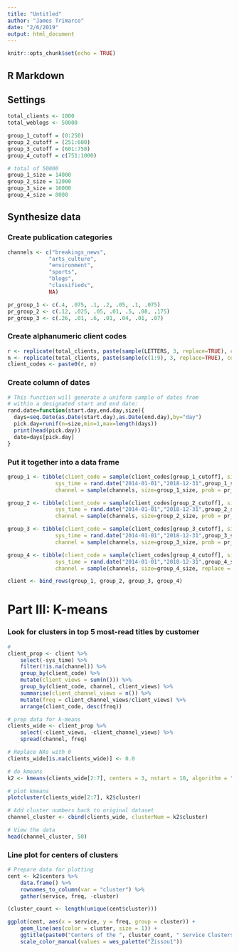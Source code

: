 ```yaml
---
title: "Untitled"
author: "James Trimarco"
date: "2/6/2019"
output: html_document
---
```


```r
knitr::opts_chunk$set(echo = TRUE)
```

## R Markdown

## Settings

```r
total_clients <- 1000
total_weblogs <- 50000

group_1_cutoff = (0:250)
group_2_cutoff = (251:600)
group_3_cutoff = (601:750)
group_4_cutoff = c(751:1000)

# total of 50000
group_1_size = 14000
group_2_size = 12000
group_3_size = 16000
group_4_size = 8000
```

## Synthesize data

### Create publication categories
```r
channels <- c("breakings_news", 
             "arts_culture", 
             "environment", 
             "sports", 
             "blogs", 
             "classifieds", 
             NA)

pr_group_1 <- c(.4, .075, .1, .2, .05, .1, .075)
pr_group_2 <- c(.12, .025, .05, .01, .5, .08, .175)
pr_group_3 <- c(.26, .01, .6, .01, .04, .01, .07)

```


### Create alphanumeric client codes
```r
r <- replicate(total_clients, paste(sample(LETTERS, 3, replace=TRUE), collapse=""))
n <- replicate(total_clients, paste(sample(c(1:9), 3, replace=TRUE), collapse=""))
client_codes <- paste0(r, n)
```

### Create column of dates
```r
# This function will generate a uniform sample of dates from 
# within a designated start and end date:
rand.date=function(start.day,end.day,size){   
  days=seq.Date(as.Date(start.day),as.Date(end.day),by="day")  
  pick.day=runif(n=size,min=1,max=length(days)) 
  print(head(pick.day))
  date=days[pick.day]  
}
```

### Put it together into a data frame
```r
group_1 <- tibble(client_code = sample(client_codes[group_1_cutoff], size=group_1_size, replace = TRUE), 
               sys_time = rand.date("2014-01-01","2018-12-31",group_1_size), 
               channel = sample(channels, size=group_1_size, prob = pr_group_1, replace = TRUE))

group_2 <- tibble(client_code = sample(client_codes[group_2_cutoff], size=group_2_size, replace = TRUE), 
               sys_time = rand.date("2014-01-01","2018-12-31",group_2_size), 
               channel = sample(channels, size=group_2_size, prob = pr_group_2, replace = TRUE))

group_3 <- tibble(client_code = sample(client_codes[group_3_cutoff], size=group_3_size, replace = TRUE), 
               sys_time = rand.date("2014-01-01","2018-12-31",group_3_size), 
               channel = sample(channels, size=group_3_size, prob = pr_group_3, replace = TRUE))

group_4 <- tibble(client_code = sample(client_codes[group_4_cutoff], size=group_4_size, replace = TRUE), 
               sys_time = rand.date("2014-01-01","2018-12-31",group_4_size), 
               channel = sample(channels, size=group_4_size, replace = TRUE))

client <- bind_rows(group_1, group_2, group_3, group_4)
```


# Part III: K-means
### Look for clusters in top 5 most-read titles by customer
```r
# 
client_prop <- client %>%
    select(-sys_time) %>%
    filter(!is.na(channel)) %>%
    group_by(client_code) %>%
    mutate(client_views = sum(n())) %>% 
    group_by(client_code, channel, client_views) %>%
    summarise(client_channel_views = n()) %>%
    mutate(freq = client_channel_views/client_views) %>%
    arrange(client_code, desc(freq)) 

# prep data for k-means
clients_wide <- client_prop %>%
    select(-client_views, -client_channel_views) %>%
    spread(channel, freq) 

# Replace NAs with 0
clients_wide[is.na(clients_wide)] <- 0.0

# do kmeans
k2 <- kmeans(clients_wide[2:7], centers = 3, nstart = 10, algorithm = "Hartigan-Wong")

# plot kmeans
plotcluster(clients_wide[2:7], k2$cluster)

# Add cluster numbers back to original dataset
channel_cluster <- cbind(clients_wide, clusterNum = k2$cluster)

# View the data
head(channel_cluster, 50)
```


### Line plot for centers of clusters
```r
# Prepare data for plotting
cent <- k2$centers %>%
    data.frame() %>%
    rownames_to_column(var = "cluster") %>%
    gather(service, freq, -cluster)

(cluster_count <- length(unique(cent$cluster)))

ggplot(cent, aes(x = service, y = freq, group = cluster)) +
    geom_line(aes(color = cluster, size = 1)) +
    ggtitle(paste0("Centers of the ", cluster_count, " Service Clusters Generated by KMeans")) +
    scale_color_manual(values = wes_palette("Zissou1"))

```

